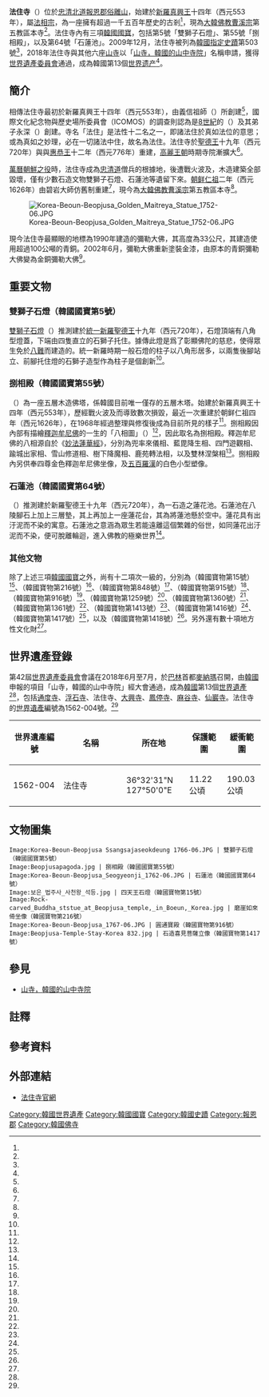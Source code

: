 {{Otheruses|法住寺}}
{{世界文化遺產概要表
| site_img       = File:Beopjusa Temple Stay South Korea.jpg
| site_img_capt  = 法住寺
| site_img_width = 250px
| part_of        = 山寺，韓國佛教名山寺廟{{notetag|「山寺，韓國的山中寺院」為韓國觀光公社中文版網站之名稱<ref name="山寺_韓國觀光公社"/>；「山寺，韓國佛教名山寺廟」為世界遺產官方網站上登錄之中文名稱<ref name="UNESCO_1562"/>。}}
| zh_name        = 法住寺
| en_name        = Beopjusa
| fr_name        = Beopjusa
| country        = {{ROK-KOR}}
| Region         = 亞洲和太平洋地區
| criterion_c    = (iii)
| ID             = 1562-004
| Year           = 2018
| org_url        = http://whc.unesco.org/en/list/1562
| locmapin       = South Korea
| Coordinates    = {{coord|36|32|31|N|127|50|0|E}}
}}

'''法住寺'''（{{kor|諺=법주사|羅=Beopjusa}}）位於[[忠清北道|忠清北道]][[報恩郡|報恩郡]][[俗離山|俗離山]]，始建於[[新羅|新羅]][[真興王|真興王]]十四年（西元553年），屬[[法相宗|法相宗]]，為一座擁有超過一千五百年歷史的古剎<ref name="法住寺_韓國觀光公社"/>，現為[[大韓佛教曹溪宗|大韓佛教曹溪宗]]第五教區本寺<ref name="世界佛教美術圖說大辭典_法住寺"/>。法住寺內有三項[[韓國國寶|韓國國寶]]，包括第5號「雙獅子石燈」、第55號「捌相殿」，以及第64號「石蓮池」。2009年12月，法住寺被列為[[韓國指定史蹟|韓國指定史蹟]]第503號<ref name="heritage_h503"/>，2018年法住寺與其他六座[[山寺_(韓國)|山寺]]以「[[山寺，韓國的山中寺院|山寺，韓國的山中寺院]]」名稱申請，獲得[[世界遺產委員會|世界遺產委員會]]通過，成為韓國第13個[[世界遗产|世界遗产]]<ref name="UNESCO_1562"/>。

== 簡介 ==

相傳法住寺最初於新羅真興王十四年（西元553年），由義信祖師（{{lang|ko|의신조사}}）所創建<ref name="法住寺_韓國學中央研究院"/>，國際文化紀念物與歷史場所委員會（ICOMOS）的調查則認為是[[8世紀|8世紀]]的{{lk|真表|진표}}（{{lang|ko|진표}}）及其弟子永深（{{lang|ko|영심}}）創建{{r|ICOMOS|p=125}}。寺名「法住」是法性十二名之一，即諸法住於真如法位的意思；或為真如之妙理，必在一切諸法中住，故名為法住{{r|王熙元|p=50}}。法住寺於[[聖德王|聖德王]]十九年（西元720年）與與[[惠恭王|惠恭王]]十二年（西元776年）重建，[[高麗|高麗王朝]]時期寺院漸擴大<ref name="法住寺_韓國觀光公社"/>。

[[萬曆朝鮮之役|萬曆朝鮮之役]]{{notetag|[[朝鲜王朝|朝鲜王朝]]方面稱「壬辰倭亂」（{{lang|ko|임진왜란}}）<ref name="陸成侯"/>，[[日本|日本]]方面稱「[[文禄|文禄]]、[[慶長|慶長]]之役」（{{lang|ja|文禄・慶長の役}}）<ref name="日本战史"/>。}}時，法住寺成為[[忠清道|忠清道]]僧兵的根據地，後遭戰火波及，木造建築全部毀壞，僅有少數石造文物雙獅子石燈、石蓮池等遺留下來。[[朝鲜仁祖|朝鲜仁祖]]二年（西元1626年）由碧岩大師仿舊制重建<ref name="法住寺_佛光大辭典"/>，現今為[[大韓佛教曹溪宗|大韓佛教曹溪宗]]第五教區本寺<ref name="曹溪宗"/>。

[[File:Korea-Beoun-Beopjusa_Golden_Maitreya_Statue_1752-06.JPG|thumb]]

現今法住寺最顯眼的地標為1990年建造的彌勒大佛，其高度為33公尺，其建造使用超過100公噸的青銅。2002年6月，彌勒大佛重新塗裝金漆，由原本的青銅彌勒大佛變為金銅彌勒大佛<ref name="doopedia"/>。

== 重要文物 ==

=== 雙獅子石燈（韓國國寶第5號） ===

[[報恩法住寺雙獅子石燈|雙獅子石燈]]（{{lang-ko|쌍사자 석등}}）推測建於[[統一新羅|統一新羅]][[聖德王|聖德王]]十九年（西元720年），石燈頂端有八角型燈蓋，下端由四隻直立的石獅子托住{{r|王熙元|p=51}}。據傳此燈是爲了彰顯佛陀的慈悲，使得眾生免於[[八難|八難]]而建造的。統一新羅時期一般石燈的柱子以八角形居多，以兩隻後腳站立、前腳托住燈的石獅子造型作為柱子是個創新<ref name="heritage_5"/>。

=== 捌相殿（韓國國寶第55號） ===

{{lk|捌相殿|보은 법주사 팔상전}}（{{lang-ko|팔상전}}）為一座五層木造佛塔，係韓國目前唯一僅存的五層木塔。{{lk|捌相殿|보은 법주사 팔상전}}始建於新羅真興王十四年（西元553年），歷經戰火波及而導致數次損毀，最近一次重建於朝鲜仁祖四年（西元1626年），在1968年經過整理與修復後成為目前所見的樣子<ref name="heritage_55"/>。捌相殿因內部有描繪[[釋迦牟尼|釋迦牟尼佛]]的一生的「八相圖」（{{lang|ko|팔상도}}）<ref name="八相圖"/>，因此取名為捌相殿。釋迦牟尼佛的八相源自於《[[妙法蓮華經|妙法蓮華經]]》，分別為兜率來儀相、藍毘降生相、四門遊觀相、踰城出家相、雪山修道相、樹下降魔相、鹿苑轉法相，以及雙林涅槃相<ref name="人間福報_法住寺捌相殿"/>。捌相殿內另供奉四尊金色釋迦牟尼佛坐像，及[[五百羅漢|五百羅漢]]的白色小型塑像{{r|王熙元|p=51}}。

=== 石蓮池（韓國國寶第64號） ===

{{lk|石蓮池|보은 법주사 석련지}}（{{lang-ko|석련지}}）推測建於新羅聖德王十九年（西元720年），為一石造之蓮花池。石蓮池在八陵腳石上加上三層墊，其上再加上一座蓮花台，其為將蓮池懸於空中。蓮花具有出汙泥而不染的寓意。石蓮池之意涵為眾生若能遠離這個繁雜的俗世，如同蓮花出汙泥而不染，便可脫離輪迴，進入佛教的極樂世界<ref name="heritage_64"/>。

=== 其他文物 ===

除了上述三項[[韓國國寶|韓國國寶]]之外，尚有十二項次一級的{{lk|韓國寶物|대한민국의 보물}}，分別為{{lk|法住寺四天王石燈|보은 법주사 사천왕 석등|四天王石燈}}（韓國寶物第15號）<ref name="heritage_t15"/>、{{lk|法住寺磨崖如來倚坐像|보은 법주사 마애여래의좌상|磨崖如來倚坐像}}（韓國寶物第216號）<ref name="heritage_t216"/>、{{lk|法住寺新法天文圖屛風|보은 법주사 신법 천문도 병풍|新法天文圖屛風}}（韓國寶物第848號）<ref name="heritage_t848"/>、{{lk|法住寺大雄寶殿|보은 법주사 대웅보전|大雄寶殿}}（韓國寶物第915號）<ref name="heritage_t915"/>、{{lk|法住寺圓通寶殿|보은 법주사 원통보전|圓通寶殿}}（韓國寶物第916號）<ref name="heritage_t916"/>、{{lk|法住寺掛佛幀|법주사괘불탱|掛佛幀}}（韓國寶物第1259號）<ref name="heritage_t1259"/>、{{lk|法住寺塑造毘盧遮那三佛坐像|보은 법주사 소조비로자나삼불좌상|塑造毘盧遮那三佛坐像}}（韓國寶物第1360號）<ref name="heritage_t1360"/>、{{lk|法住寺木造觀音菩薩坐像|보은 법주사 목조관음보살좌상|木造觀音菩薩坐像}}（韓國寶物第1361號）<ref name="heritage_t1361"/>、{{lk|法住寺鐵鑊|보은 법주사 철솥|鐵鑊}}（韓國寶物第1413號）<ref name="heritage_t1413"/>、{{lk|法住寺福泉庵秀庵和尙塔|보은 법주사 복천암 수암화상탑|秀庵和尙塔}}（韓國寶物第1416號）<ref name="heritage_t1416"/>、{{lk|法住寺石造喜見菩薩立像|보은 법주사 석조희견보살입상|石造喜見菩薩立像}}（韓國寶物第1417號）<ref name="heritage_t1417"/>，以及{{lk|法住寺福泉庵學祖和尙塔|보은 법주사 복천암 학조화상탑|學祖和尙塔}}（韓國寶物第1418號）<ref name="heritage_t1418"/>。另外還有數十項地方性文化財<ref name="heritage_法住寺"/>。

== 世界遺產登錄 ==

第42屆[[世界遺產委員會|世界遺產委員會]]會議在2018年6月至7月，於[[巴林|巴林]]首都[[麥納瑪|麥納瑪]]召開，由[[大韓民國|韓國]]申報的項目「山寺，韓國的山中寺院」經大會通過，成為[[大韓民國|韓國]]第13個[[世界遺產|世界遺產]]<ref name="ETToday_180701"/>，包括[[通度寺|通度寺]]、[[浮石寺|浮石寺]]、法住寺、[[大興寺_(海南郡)|大興寺]]、[[鳳停寺|鳳停寺]]、[[麻谷寺|麻谷寺]]、[[仙巖寺|仙巖寺]]。法住寺的[[世界遺產|世界遺產]]編號為1562-004號。<ref name="UNESCO_1562"/>

{{世界遺產基準|3}}

{| class="wikitable" width="70%" style="text-align:center"
|+
! style= "width:20%" | 世界遺產編號
! style= "width:25%" | 名稱
! style= "width:25%" | 所在地
! style= "width:15%" | 保護範圍
!緩衝範圍
|-
|1562-004
|法住寺
|36°32'31"N 127°50'0"E 
|11.22公頃
|190.03公頃
|}

== 文物圖集 ==

<gallery mode="packed">
 Image:Korea-Beoun-Beopjusa Ssangsajaseokdeung 1766-06.JPG | 雙獅子石燈（韓國國寶第5號）
 Image:Beopjusapagoda.jpg | 捌相殿（韓國國寶第55號）
 Image:Korea-Beoun-Beopjusa_Seogyeonji_1762-06.JPG | 石蓮池（韓國國寶第64號）
 Image:보은_법주사_사천왕_석등.jpg | 四天王石燈（韓國寶物第15號）
 Image:Rock-carved_Buddha_ststue_at_Beopjusa_temple,_in_Boeun,_Korea.jpg | 磨崖如來倚坐像（韓國寶物第216號）
 Image:Korea-Beoun-Beopjusa_1767-06.JPG | 圓通寶殿（韓國寶物第916號）
 Image:Beopjusa-Temple-Stay-Korea 832.jpg | 石造喜見菩薩立像（韓國寶物第1417號）
</gallery>

== 參見 ==

* [[山寺，韓國的山中寺院|山寺，韓國的山中寺院]]

== 註釋 ==

{{notefoot}}

== 參考資料 ==

{{Reflist|30em|refs=

<ref name="ICOMOS">{{cite web | url=http://whc.unesco.org/archive/2018/whc18-42com-inf8B1-en.pdf | title=Evaluations of Nominations of Cultural and Mixed Properties | publisher=[[國際文化紀念物與歷史場所委員會|國際文化紀念物與歷史場所委員會]] | accessdate=2020-11-16 | language=en | archive-date=2020-11-16 | archive-url=https://web.archive.org/web/20201116140554/http://whc.unesco.org/archive/2018/whc18-42com-inf8B1-en.pdf | dead-url=no }}</ref>

<ref name="ETToday_180701">{{cite web | url=https://www.ettoday.net/dalemon/post/36645 | title=「世界文化遺產」名單出爐！南韓七大古剎入選 朝鮮佛教文化之美 | author=羅小編 | publisher=[[ETtoday新聞雲|ETtoday新聞雲]] | date=2018-07-01 | accessdate=2020-11-16 | language=zh-tw | archive-url=https://web.archive.org/web/20200722031624/https://www.ettoday.net/dalemon/post/36645 | archive-date=2020-07-22 | dead-url=no }}</ref>

<ref name="heritage_5">{{cite web | url=http://www.heritage.go.kr/heri/cul/culSelectDetail.do?VdkVgwKey=11,00050000,33&pageNo=1_1_1_1 | script-title=ko:보은 법주사 쌍사자 석등 (報恩 法住寺 雙獅子 石燈) | publisher=[[文化財廳|文化財廳]] | accessdate=2020-11-16 | language=ko | archive-url=https://web.archive.org/web/20200722085513/http://www.heritage.go.kr/heri/cul/culSelectDetail.do?VdkVgwKey=11,00050000,33&pageNo=1_1_1_1 | archive-date=2020-07-22 | dead-url=no }}</ref>

<ref name="heritage_55">{{cite web | url=http://www.heritage.go.kr/heri/cul/culSelectDetail.do?VdkVgwKey=11,00550000,33&pageNo=1_1_1_1 | script-title=ko:보은 법주사 팔상전 (報恩 法住寺 捌相殿) | publisher=[[文化財廳|文化財廳]] | accessdate=2020-11-16 | language=ko | archive-url=https://web.archive.org/web/20200722034859/http://www.heritage.go.kr/heri/cul/culSelectDetail.do?VdkVgwKey=11,00550000,33&pageNo=1_1_1_1 | archive-date=2020-07-22 | dead-url=no }}</ref>

<ref name="heritage_64">{{cite web | url=http://www.heritage.go.kr/heri/cul/culSelectDetail.do?VdkVgwKey=11,00640000,33&pageNo=1_1_1_1 | script-title=ko:보은 법주사 석련지 (報恩 法住寺 石蓮池) | publisher=[[文化財廳|文化財廳]] | accessdate=2020-11-16 | language=ko | archive-url=https://web.archive.org/web/20200722031630/http://www.heritage.go.kr/heri/cul/culSelectDetail.do?VdkVgwKey=11,00640000,33&pageNo=1_1_1_1 | archive-date=2020-07-22 | dead-url=no }}</ref>

<ref name="heritage_h503">{{cite web | url=http://www.heritage.go.kr/heri/cul/culSelectDetail.do?VdkVgwKey=13,05030000,33&pageNo=1_1_1_1 | script-title=ko:보은 법주사 (報恩 法住寺) | publisher=[[文化財廳|文化財廳]] | accessdate=2020-11-16 | language=ko | archive-date=2020-11-16 | archive-url=https://web.archive.org/web/20201116140545/http://www.heritage.go.kr/heri/cul/culSelectDetail.do?VdkVgwKey=13%2C05030000%2C33&pageNo=1_1_1_1 | dead-url=no }}</ref>

<ref name="heritage_t15">{{cite web | url=http://www.heritage.go.kr/heri/cul/culSelectDetail.do?VdkVgwKey=12,00150000,33&pageNo=1_1_1_1 | script-title=ko:보은 법주사 사천왕 석등 (報恩 法住寺 四天王 石燈)) | publisher=[[文化財廳|文化財廳]] | accessdate=2020-11-16 | language=ko | archive-url=https://web.archive.org/web/20200722031857/http://www.heritage.go.kr/heri/cul/culSelectDetail.do?VdkVgwKey=12,00150000,33&pageNo=1_1_1_1 | archive-date=2020-07-22 | dead-url=no }}</ref>

<ref name="heritage_t216">{{cite web | url=http://www.heritage.go.kr/heri/cul/culSelectDetail.do?VdkVgwKey=12,02160000,33&pageNo=1_1_1_1 | script-title=ko:보은 법주사 마애여래의좌상 (報恩 法住寺 磨崖如來倚坐像) | publisher=[[文化財廳|文化財廳]] | accessdate=2020-11-16 | language=ko | archive-url=https://web.archive.org/web/20200722134700/http://www.heritage.go.kr/heri/cul/culSelectDetail.do?VdkVgwKey=12,02160000,33&pageNo=1_1_1_1 | archive-date=2020-07-22 | dead-url=no }}</ref>

<ref name="heritage_t848">{{cite web | url=http://www.heritage.go.kr/heri/cul/culSelectDetail.do?VdkVgwKey=12,08480000,33&pageNo=1_1_1_1 | script-title=ko:보은 법주사 신법 천문도 병풍 (報恩 法住寺 新法 天文圖 屛風) | publisher=[[文化財廳|文化財廳]] | accessdate=2020-11-16 | language=ko | archive-date=2020-11-16 | archive-url=https://web.archive.org/web/20201116140520/http://www.heritage.go.kr/heri/cul/culSelectDetail.do?VdkVgwKey=12%2C08480000%2C33&pageNo=1_1_1_1 | dead-url=no }}</ref>

<ref name="heritage_t915">{{cite web | url=http://www.heritage.go.kr/heri/cul/culSelectDetail.do?VdkVgwKey=12,09150000,33&pageNo=1_1_1_1 | script-title=ko:보은 법주사 대웅보전 (報恩 法住寺 大雄寶殿) | publisher=[[文化財廳|文化財廳]] | accessdate=2020-11-16 | language=ko | archive-date=2020-11-16 | archive-url=https://web.archive.org/web/20201116140607/http://www.heritage.go.kr/heri/cul/culSelectDetail.do?VdkVgwKey=12%2C09150000%2C33&pageNo=1_1_1_1 | dead-url=no }}</ref>

<ref name="heritage_t916">{{cite web | url=http://www.heritage.go.kr/heri/cul/culSelectDetail.do?VdkVgwKey=12,09160000,33&pageNo=1_1_1_1 | script-title=ko:보은 법주사 원통보전 (報恩 法住寺 圓通寶殿) | publisher=[[文化財廳|文化財廳]] | accessdate=2020-11-16 | language=ko | archive-date=2020-11-16 | archive-url=https://web.archive.org/web/20201116140521/http://www.heritage.go.kr/heri/cul/culSelectDetail.do?VdkVgwKey=12%2C09160000%2C33&pageNo=1_1_1_1 | dead-url=no }}</ref>

<ref name="heritage_t1259">{{cite web | url=http://www.heritage.go.kr/heri/cul/culSelectDetail.do?VdkVgwKey=12,12590000,33&pageNo=1_1_1_1 | script-title=ko:법주사 괘불탱 (法住寺 掛佛幀) | publisher=[[文化財廳|文化財廳]] | accessdate=2020-11-16 | language=ko | archive-date=2020-11-16 | archive-url=https://web.archive.org/web/20201116140546/http://www.heritage.go.kr/heri/cul/culSelectDetail.do?VdkVgwKey=12%2C12590000%2C33&pageNo=1_1_1_1 | dead-url=no }}</ref>

<ref name="heritage_t1360">{{cite web | url=http://www.heritage.go.kr/heri/cul/culSelectDetail.do?VdkVgwKey=12,13600000,33&pageNo=1_1_1_1 | script-title=ko:보은 법주사 소조비로자나삼불좌상 (報恩 法住寺 塑造毘盧遮那三佛坐像) | publisher=[[文化財廳|文化財廳]] | accessdate=2020-11-16 | language=ko | archive-date=2020-11-16 | archive-url=https://web.archive.org/web/20201116140530/http://www.heritage.go.kr/heri/cul/culSelectDetail.do?VdkVgwKey=12%2C13600000%2C33&pageNo=1_1_1_1 | dead-url=no }}</ref>

<ref name="heritage_t1361">{{cite web | url=http://www.heritage.go.kr/heri/cul/culSelectDetail.do?VdkVgwKey=12,13610000,33&pageNo=1_1_1_1 | script-title=ko:보은 법주사 목조관음보살좌상 (報恩 法住寺 木造觀音菩薩坐像) | publisher=[[文化財廳|文化財廳]] | accessdate=2020-11-16 | language=ko | archive-date=2020-11-16 | archive-url=https://web.archive.org/web/20201116140604/http://www.heritage.go.kr/heri/cul/culSelectDetail.do?VdkVgwKey=12%2C13610000%2C33&pageNo=1_1_1_1 | dead-url=no }}</ref>

<ref name="heritage_t1413">{{cite web | url=http://www.heritage.go.kr/heri/cul/culSelectDetail.do?VdkVgwKey=12,14130000,33&pageNo=1_1_1_1 | script-title=ko:보은 법주사 철솥 (報恩 法住寺 鐵鑊) | publisher=[[文化財廳|文化財廳]] | accessdate=2020-11-16 | language=ko | archive-date=2020-11-16 | archive-url=https://web.archive.org/web/20201116140528/http://www.heritage.go.kr/heri/cul/culSelectDetail.do?VdkVgwKey=12%2C14130000%2C33&pageNo=1_1_1_1 | dead-url=no }}</ref>

<ref name="heritage_t1416">{{cite web | url=http://www.heritage.go.kr/heri/cul/culSelectDetail.do?VdkVgwKey=12,14160000,33&pageNo=1_1_1_1 | script-title=ko:보은 법주사 복천암 수암화상탑 (報恩 法住寺 福泉庵 秀庵和尙塔) | publisher=[[文化財廳|文化財廳]] | accessdate=2020-11-16 | language=ko | archive-date=2020-11-16 | archive-url=https://web.archive.org/web/20201116140554/http://www.heritage.go.kr/heri/cul/culSelectDetail.do?VdkVgwKey=12%2C14160000%2C33&pageNo=1_1_1_1 | dead-url=no }}</ref>

<ref name="heritage_t1417">{{cite web | url=http://www.heritage.go.kr/heri/cul/culSelectDetail.do?VdkVgwKey=12,14170000,33&pageNo=1_1_1_1 | script-title=ko:보은 법주사 석조희견보살입상 (報恩 法住寺 石造喜見菩薩立像) | publisher=[[文化財廳|文化財廳]] | accessdate=2020-11-16 | language=ko | archive-date=2020-11-16 | archive-url=https://web.archive.org/web/20201116140540/http://www.heritage.go.kr/heri/cul/culSelectDetail.do?VdkVgwKey=12%2C14170000%2C33&pageNo=1_1_1_1 | dead-url=no }}</ref>

<ref name="heritage_t1418">{{cite web | url=http://www.heritage.go.kr/heri/cul/culSelectDetail.do?VdkVgwKey=12,14180000,33&pageNo=1_1_1_1 | script-title=ko:보은 법주사 복천암 학조화상탑 (報恩 法住寺 福泉庵 學祖和尙塔) | publisher=[[文化財廳|文化財廳]] | accessdate=2020-11-16 | language=ko | archive-date=2020-11-16 | archive-url=https://web.archive.org/web/20201116140535/http://www.heritage.go.kr/heri/cul/culSelectDetail.do?VdkVgwKey=12%2C14180000%2C33&pageNo=1_1_1_1 | dead-url=no }}</ref>

<ref name="heritage_法住寺">{{cite web | url=http://www.heritage.go.kr/heri/cul/culSelectViewList.do?region=1&searchCondition=%EB%B2%95%EC%A3%BC%EC%82%AC&searchCondition2=&s_kdcd=00&s_ctcd=00&ccbaLcto=&ccbaKdcd=&ccbaAsno=&ccbaCtcd=&ccbaCpno=&ccbaCndt=&stCcbaAsno=&endCcbaAsno=&stCcbaAsdt=&endCcbaAsdt=&ccbaPcd1=99&culPageNo=1&chGubun=&header=view&returnUrl=%2Fheri%2Fcul%2FculSelectViewList.do&gbn=3&pageNo=1_1_1_1 | script-title=ko:문화재 검색 | publisher=[[文化財廳|文化財廳]] | accessdate=2020-11-16 | language=ko | archive-date=2020-11-16 | archive-url=https://web.archive.org/web/20201116140640/http://www.heritage.go.kr/heri/cul/culSelectViewList.do?region=1&searchCondition=%EB%B2%95%EC%A3%BC%EC%82%AC&searchCondition2=&s_kdcd=00&s_ctcd=00&ccbaLcto=&ccbaKdcd=&ccbaAsno=&ccbaCtcd=&ccbaCpno=&ccbaCndt=&stCcbaAsno=&endCcbaAsno=&stCcbaAsdt=&endCcbaAsdt=&ccbaPcd1=99&culPageNo=1&chGubun=&header=view&returnUrl=%2Fheri%2Fcul%2FculSelectViewList.do&gbn=3&pageNo=1_1_1_1 | dead-url=no }}</ref>

<ref name="UNESCO_1562">{{cite web | url=http://whc.unesco.org/en/list/1562/ | title=Sansa, Buddhist Mountain Monasteries in Korea | publisher=[[聯合國教科文組織|聯合國教科文組織]] | accessdate=2020-11-16 | language=en | archive-url=https://web.archive.org/web/20200417154539/http://whc.unesco.org/en/list/1562 | archive-date=2020-04-17 | dead-url=no }}</ref>

<ref name="人間福報_法住寺捌相殿">{{cite web | url=https://www.merit-times.com/NewsPage.aspx?unid=515681 | title=法住寺捌相殿 韓國國寶 | publisher=[[人間福報|人間福報]] | accessdate=2020-11-15 | language=zh-hant | archive-date=2020-11-16 | archive-url=https://web.archive.org/web/20201116140531/https://www.merit-times.com/NewsPage.aspx?unid=515681 | dead-url=no }}</ref>

<ref name="八相圖">{{cite web | url=http://encykorea.aks.ac.kr/Contents/Item/E0059745 | script-title=ko:팔상도(八相圖) | publisher=[[韓國學中央研究院|韓國學中央研究院]] | accessdate=2020-11-16 | language=ko | archive-url=https://web.archive.org/web/20200722031625/http://encykorea.aks.ac.kr/Contents/Item/E0059745 | archive-date=2020-07-22 | dead-url=no }}</ref>

<ref name="山寺_韓國觀光公社">{{cite web | url=https://big5chinese.visitkorea.or.kr/cht/ATT/3_7_view.jsp?cid=2563634 | title=山寺，韓國的山中寺院 | publisher=韓國觀光公社 | accessdate=2020-11-13 | language=zh-hant | archive-date=2020-11-14 | archive-url=https://web.archive.org/web/20201114045523/https://big5chinese.visitkorea.or.kr/cht/ATT/3_7_view.jsp?cid=2563634 | dead-url=no }}</ref>

<ref name="王熙元">{{cite journal |author1=王熙元 |title=韓國名剎參訪記（二）：俗離山的法住寺 |journal=慧炬 |date=1998-07-22 |issue=220 |page=49-52 |url=http://buddhism.lib.ntu.edu.tw/DLMBS/jp/search/search_detail.jsp?seq=259801 |accessdate=2020-11-16 |language=zh-hant |archive-date=2020-11-16 |archive-url=https://web.archive.org/web/20201116140602/http://buddhism.lib.ntu.edu.tw/DLMBS/jp/search/search_detail.jsp?seq=259801 |dead-url=no }}</ref>

<ref name="日本战史">{{cite book|editor=日本陆军参谋本部|title=日本战史·朝鲜役|date=1893}}</ref>。

<ref name="陸成侯">{{cite journal|url=http://www.cqvip.com/QK/83014X/195609/1002408989.html|title=豐臣秀吉之死与壬辰倭乱的结局|journal=史学月刊|year=1956|volume=0|issue=9|author=陸成侯|language=zh-cn|accessdate=2020-11-01|archive-date=2020-10-24|archive-url=https://web.archive.org/web/20201024023359/http://www.cqvip.com/QK/83014X/195609/1002408989.html|dead-url=no}}</ref>

<ref name="法住寺_佛光大辭典">{{cite web | url=http://buddhaspace.org/dict/fk/data/%25E6%25B3%2595%25E4%25BD%258F%25E5%25AF%25BA.html | title=法住寺 | author=慈怡法師 | publisher=佛光大辭典 | accessdate=2020-11-16 | language=zh-tw | archive-url=https://web.archive.org/web/20200622064335/http://buddhaspace.org/dict/fk/data/%25E6%25B3%2595%25E4%25BD%258F%25E5%25AF%25BA.html | archive-date=2020-06-22 | dead-url=no }}</ref>

<ref name="法住寺_韓國觀光公社">{{cite web | url=https://big5chinese.visitkorea.or.kr/cht/ATT/3_2_view.jsp?cid=332431 | title=報恩法住寺[UNESCO世界文化遺產] | publisher=韓國觀光公社 | accessdate=2020-11-16 | language=zh-hant | archive-url=https://web.archive.org/web/20200628163228/http://big5chinese.visitkorea.or.kr/cht/ATT/3_2_view.jsp?cid=332431 | archive-date=2020-06-28 | dead-url=no }}</ref>

<ref name="法住寺_韓國學中央研究院">{{cite web | url=https://encykorea.aks.ac.kr/Contents/Item/E0022716 | script-title=ko:보은 법주사(報恩 法住寺) | publisher=[[韓國學中央研究院|韓國學中央研究院]] | accessdate=2020-11-16 | language=ko | archive-date=2020-11-16 | archive-url=https://web.archive.org/web/20201116140532/https://encykorea.aks.ac.kr/Contents/Item/E0022716 | dead-url=no }}</ref>

<ref name="doopedia">{{cite web | url=https://www.doopedia.co.kr/photobox/comm/community.do?_method=view&GAL_IDX=200622001236192 | script-title=ko:보은 법주사 금동미륵대불 報恩法住寺金銅彌勒大佛 | publisher=doopedia | accessdate=2020-11-16 | language=ko | archive-date=2020-11-16 | archive-url=https://web.archive.org/web/20201116140559/https://www.doopedia.co.kr/photobox/comm/community.do?_method=view&GAL_IDX=200622001236192 | dead-url=no }}</ref>

<ref name="世界佛教美術圖說大辭典_法住寺">{{cite web | url=http://arts.fgs.org.tw/fgs_arts/tw/keyword_search_detail.php?arg=ERRKD%2BgAwgNsKb1rN1nS9kBZrB38bwJOxT6PgBdw6AijEGCBRki9NBjH | title=法住寺 fa zhu si | publisher=佛光山宗委會 | accessdate=2020-11-16 | language=zh-hant | archive-date=2020-11-16 | archive-url=https://web.archive.org/web/20201116145917/http://arts.fgs.org.tw/fgs_arts/tw/keyword_search_detail.php?arg=ERRKD%2BgAwgNsKb1rN1nS9kBZrB38bwJOxT6PgBdw6AijEGCBRki9NBjH | dead-url=no }}</ref>

<ref name="曹溪宗">{{cite web | url=http://cn.koreanbuddhism.net/bbs/content.php?co_id=0203 | title=曹溪宗教区本寺 | publisher=[[大韓佛教曹溪宗|大韓佛教曹溪宗]] | accessdate=2020-11-19 | language=zh-hans | archive-date=2020-11-27 | archive-url=https://web.archive.org/web/20201127133150/http://cn.koreanbuddhism.net/bbs/content.php?co_id=0203 | dead-url=no }}</ref>

}}

== 外部連結 ==
{{Commons category|Beopjusa}}
* {{ko}}{{en}}[http://www.beopjusa.or.kr 法住寺官網] {{Wayback|url=http://www.beopjusa.or.kr/ |date=20120523153942 }}

{{Portal bar|世界遺產|韓國|佛教|建築}}
{{韓國世界遺產}}
[[Category:韓國世界遺產|Category:韓國世界遺產]]
[[Category:韓國國寶|Category:韓國國寶]]
[[Category:韓國史蹟|Category:韓國史蹟]]
[[Category:報恩郡|Category:報恩郡]]
[[Category:韓國佛寺|Category:韓國佛寺]]